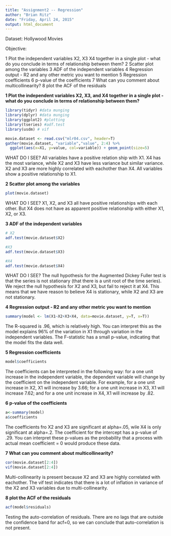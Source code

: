 ```yaml
---
title: "Assignment2 -- Regression"
author: "Brian Ritz"
date: "Friday, April 24, 2015"
output: html_document
---
```


Dataset: Hollywood Movies

Objective:

1 Plot the independent variables X2, X3 X4 together in a single plot - what do you conclude in terms of relationship between them?
2 Scatter plot among the variables
3 ADF of the independent variables
4 Regression output - R2 and any other metric you want to mention
5 Regression coefficients
6 p-value of the coefficients
7 What can you comment about multicollinearity?
8 plot the ACF of the residuals



__1 Plot the independent variables X2, X3, and X4 together in a single plot - what do you conclude in terms of relationship between them?__

```r
library(tidyr) #data munging
library(dplyr) #data munging
library(ggplot2) #plotting
library(tseries) #adf.test
library(usdm) # vif
```

```r
movie.dataset <- read.csv("mlr04.csv", header=T)
gather(movie.dataset, "variable","value", 2:4) %>%
  ggplot(aes(x=X1, y=value, col=variable)) + geom_point(size=5)
```

WHAT DO I SEE?
All variables have a positive relation ship with X1. X4 has the most variance, while X2 and X3 have less variance but similar variance. X2 and X3 are more highly correlated with eachother than X4. All variables show a positive relationship to X1. 


__2 Scatter plot among the variables__
```r
plot(movie.dataset)
```

WHAT DO I SEE?
X1, X2, and X3 all have positive relationships with each other. But X4 does not have as apparent positive relationship with either X1, X2, or X3.


__3 ADF of the independent variables__
```r
# X2 
adf.test(movie.dataset$X2)

#X3
adf.test(movie.dataset$X3)

#X4
adf.test(movie.dataset$X4)
```

WHAT DO I SEE?
The null hypothesis for the Augmented Dickey Fuller test is that the series is not stationary (that there is a unit root of the time series). We reject the null hypothesis for X2 and X3, but fail to reject it at X4. This means that we have reason to believe X4 is stationary, while X2 and X3 are not stationary.


__4 Regression output - R2 and any other metric you want to mention__
```r
summary(model <- lm(X1~X2+X3+X4, data=movie.dataset, y=T, x=T))
```
The R-squared is .96, which is relatively high. You can interpret this as the model explains 96% of the variation in X1 through variation in the independent variables. The F-statistic has a small p-value, indicating that the model fits the data well.

__5 Regression coefficients__
```r
model$coefficients
```
The coefficients can be interpreted in the following way: for a one unit increase in the independent variable, the dependent variable will change by the coefficient on the independent variable. For example, for a one unit increase in X2, X1 will increase by 3.66; for a one unit increase in X3, X1 will increase 7.62; and for a one unit increase in X4, X1 will increase by .82. 

__6 p-value of the coefficients__
```r
a<-summary(model)
a$coefficients
```

The coefficients fro X2 and X3 are significant at alpha=.05, wile X4 is only significant at alpha=.2. The coefficient for the intercept has a p-value of .29. You can interpret these p-values as the probability that a process with actual mean coefficient = 0 would produce these data.

__7 What can you comment about multicollinearity?__
```r
cor(movie.dataset[2:4])
vif(movie.dataset[2:4])
```

Multi-collinearity is present because X2 and X3 are highly correlated with eachother. The vif test indicates that there is a lot of inflation in variance of the X2 and X3 variables due to multi-collinearity. 

__8 plot the ACF of the residuals__
```r
acf(model$residuals)
```

Testing the auto-correlation of residuals. There are no lags that are outside the confidence band for acf=0, so we can conclude that auto-correlation is not present. 

